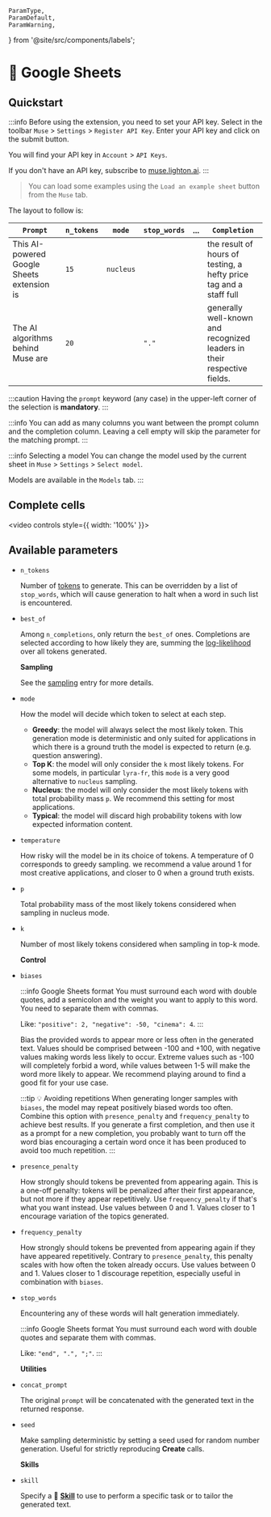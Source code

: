     ParamType,
    ParamDefault,
    ParamWarning,
} from '@site/src/components/labels';

# 🤖 Google Sheets

## Quickstart

:::info
Before using the extension, you need to set your API key.
Select in the toolbar `Muse` > `Settings` > `Register API Key`. Enter your API key and click on the submit button.

You will find your API key in `Account` > `API Keys`.

If you don't have an API key, subscribe to [muse.lighton.ai](https://muse.lighton.ai/).
:::

> You can load some examples using the `Load an example sheet` button from the `Muse` tab.

The layout to follow is:

| `Prompt`                                   | `n_tokens` | `mode`    | `stop_words` | ... | `Completion`                                                            |
| ------------------------------------------ | ---------- | --------- | ------------ | --- | ----------------------------------------------------------------------- |
| This AI-powered Google Sheets extension is | `15`       | `nucleus` |              |     | the result of hours of testing, a hefty price tag and a staff full      |
| The AI algorithms behind Muse are          | `20`       |           | `"."`        |     | generally well-known and recognized leaders in their respective fields. |

:::caution
Having the `prompt` keyword (any case) in the upper-left corner of the selection is **mandatory**.
:::

:::info
You can add as many columns you want between the prompt column and the completion column.
Leaving a cell empty will skip the parameter for the matching prompt.
:::

:::info Selecting a model
You can change the model used by the current sheet in `Muse` > `Settings` > `Select model`.

Models are available in the `Models` tab.
:::

## Complete cells

<video controls style={{ width: '100%' }}>
    <source src="/img/google-sheets/complete-cells-demo.webm" />
</video>

## Available parameters

-   `n_tokens` <ParamType type="number" /> <ParamDefault default="20" />

    Number of [tokens](/home/concepts#tokens) to generate. This can be overridden by a list of `stop_words`, which will cause generation to halt when a word in such list is encountered.

-   `best_of` <ParamType type="number" /> <ParamDefault default="null" />

    Among `n_completions`, only return the `best_of` ones. Completions are selected according to how likely they are, summing the [log-likelihood](/home/concepts#likelihood) over all tokens generated.

    **Sampling**

    See the [sampling](/home/concepts#sampling) entry for more details.

-   `mode` <ParamType type="(greedy, topk, nucleus, typical)" /> <ParamDefault default="nucleus" />

    How the model will decide which token to select at each step.

    -   **Greedy**: the model will always select the most likely token. This generation mode is deterministic and only suited for applications in which there is a ground truth the model is expected to return (e.g. question answering).
    -   **Top K**: the model will only consider the `k` most likely tokens. For some models, in particular `lyra-fr`, this `mode` is a very good alternative to `nucleus` sampling.
    -   **Nucleus**: the model will only consider the most likely tokens with total probability mass `p`. We recommend this setting for most applications.
    -   **Typical**: the model will discard high probability tokens with low expected information content.

-   `temperature` <ParamType type="number" /> <ParamDefault default="1.0" /> <ParamWarning warning="⚠️ only in topk/nucleus mode" />

    How risky will the model be in its choice of tokens. A temperature of 0 corresponds to greedy sampling. we recommend a value around 1 for most creative applications, and closer to 0 when a ground truth exists.

-   `p` <ParamType type="number" /> <ParamDefault default="0.9" /> <ParamWarning warning="⚠️ only in nucleus mode" />

    Total probability mass of the most likely tokens considered when sampling in nucleus mode.

-   `k` <ParamType type="number" /> <ParamDefault default="5" /> <ParamWarning warning="⚠️ only in topk mode" />

    Number of most likely tokens considered when sampling in top-k mode.

    **Control**

-   `biases` <ParamType type="Record<string, number>" /> <ParamDefault default="null" />

    :::info Google Sheets format
    You must surround each word with double quotes, add a semicolon and the weight you want to apply to this word. You need to separate them with commas.

    Like: `"positive": 2, "negative": -50, "cinema": 4`.
    :::

    Bias the provided words to appear more or less often in the generated text.
    Values should be comprised between -100 and +100, with negative values making words less likely to occur. Extreme
    values such as -100 will completely forbid a word, while values between 1-5 will make the word more likely to appear.
    We recommend playing around to find a good fit for your use case.

    :::tip 💡 Avoiding repetitions
    When generating longer samples with `biases`, the model may repeat positively biased words too often. Combine this option with `presence_penalty` and `frequency_penalty` to achieve best results. If you generate a first completion, and then use it as a prompt for a new completion, you probably want to turn off the word bias encouraging a certain word once it has been produced to avoid too much repetition.
    :::

-   `presence_penalty` <ParamType type="number" /> <ParamDefault default="0.0" />

    How strongly should tokens be prevented from appearing again.
    This is a one-off penalty: tokens will be penalized after their first appearance, but not more if they appear repetitively.
    Use `frequency_penalty` if that's what you want instead. Use values between 0 and 1. Values closer to 1 encourage variation of the topics generated.

-   `frequency_penalty` <ParamType type="number" /> <ParamDefault default="0.0" />

    How strongly should tokens be prevented from appearing again if they have appeared repetitively. Contrary to `presence_penalty`, this penalty scales with how often the token already occurs. Use values between 0 and 1. Values closer to 1 discourage repetition, especially useful in combination with `biases`.

-   `stop_words` <ParamType type="List<string>" /> <ParamDefault default="null" />

    Encountering any of these words will halt generation immediately.

    :::info Google Sheets format
    You must surround each word with double quotes and separate them with commas.

    Like: `"end", ".", ";"`.
    :::

    **Utilities**

-   `concat_prompt` <ParamType type="boolean" /> <ParamDefault default="false" />

    The original `prompt` will be concatenated with the generated text in the returned response.

-   `seed` <ParamType type="number" /> <ParamDefault default="null" />

    Make sampling deterministic by setting a seed used for random number generation.
    Useful for strictly reproducing **Create** calls.

    **Skills**

-   `skill` <ParamType type="string" /> <ParamDefault default="null" />

    Specify a 🤹 **[Skill](/api/skills)** to use to perform a specific task or to tailor the generated text.

